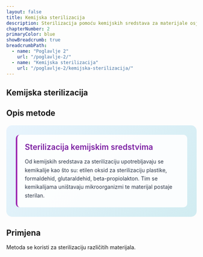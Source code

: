```yaml
---
layout: false
title: Kemijska sterilizacija
description: Sterilizacija pomoću kemijskih sredstava za materijale osjetljive na toplinu
chapterNumber: 2
primaryColor: blue
showBreadcrumb: true
breadcrumbPath:
  - name: "Poglavlje 2"
    url: "/poglavlje-2/"
  - name: "Kemijska sterilizacija"
    url: "/poglavlje-2/kemijska-sterilizacija/"
---
```


## Kemijska sterilizacija 

## Opis metode 

<div style="background: linear-gradient(135deg, #e8f4fd 0%, #d1ecf1 100%); border-radius: 15px; padding: 25px; margin: 20px 0;">
  
  <div style="background: rgba(255,255,255,0.9); padding: 20px; border-radius: 10px; border-left: 4px solid #9c27b0;">
    <div style="display: flex; align-items: center; margin-bottom: 15px;">
      <h3 style="margin: 0; color: #7b1fa2; font-size: 1.3rem; font-weight: 600;">Sterilizacija kemijskim sredstvima</h3>
    </div>
    <p style="margin: 0; color: #2d3748; line-height: 1.6;">
      Od kemijskih sredstava za sterilizaciju upotrebljavaju se kemikalije kao što su: etilen oksid za sterilizaciju plastike, formaldehid, glutaraldehid, beta-propiolakton. Tim se kemikalijama uništavaju mikroorganizmi te materijal postaje sterilan.
    </p>
  </div>

</div>

## Primjena 

Metoda se koristi za sterilizaciju različitih materijala.


